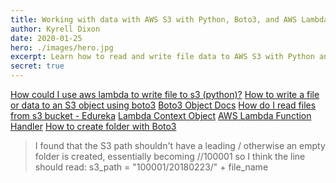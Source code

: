 ```yaml
---
title: Working with data with AWS S3 with Python, Boto3, and AWS Lambda
author: Kyrell Dixon
date: 2020-01-25
hero: ./images/hero.jpg
excerpt: Learn how to read and write file data to AWS S3 with Python and Boto3 and deploy the code to a serverless function with AWS Lambda
secret: true
---
```


[How could I use aws lambda to write file to s3 (python)?](https://stackoverflow.com/questions/48945389/how-could-i-use-aws-lambda-to-write-file-to-s3-python)
[How to write a file or data to an S3 object using boto3](https://stackoverflow.com/questions/40336918/how-to-write-a-file-or-data-to-an-s3-object-using-boto3#comment80495999_40336919)
[Boto3 Object Docs](https://boto3.amazonaws.com/v1/documentation/api/latest/reference/services/s3.html#object)
[How do I read files from s3 bucket - Edureka](https://www.edureka.co/community/17558/python-aws-boto3-how-do-i-read-files-from-s3-bucket)
[Lambda Context Object](https://docs.aws.amazon.com/lambda/latest/dg/python-context-object.html)
[AWS Lambda Function Handler](https://docs.aws.amazon.com/lambda/latest/dg/python-programming-model-handler-types.html)
[How to create folder with Boto3](https://stackoverflow.com/questions/1939743/amazon-s3-boto-how-to-create-a-folder)

> I found that the S3 path shouldn't have a leading / otherwise an empty folder is created, essentially becoming //100001 so I think the line should read: s3_path = "100001/20180223/" + file_name

